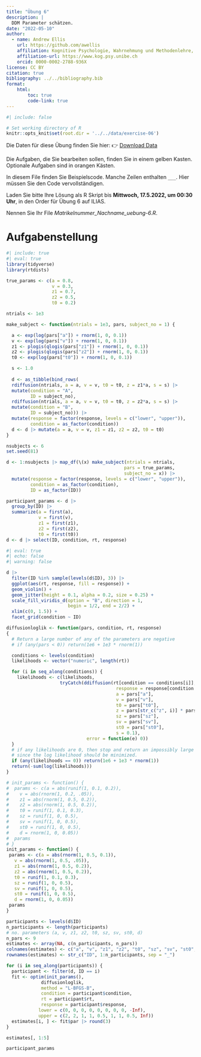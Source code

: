 ```yaml
---
title: "Übung 6"
description: |
  DDM Parameter schätzen.
date: "2022-05-10"
author:
  - name: Andrew Ellis
    url: https://github.com/awellis
    affiliation: Kognitive Psychologie, Wahrnehmung und Methodenlehre, Universität Bern
    affiliation-url: https://www.kog.psy.unibe.ch
    orcid: 0000-0002-2788-936X
license: CC BY
citation: true
bibliography: ../../bibliography.bib
format:
    html:
        toc: true
        code-link: true
---
```

```r
#| include: false

# Set working directory of R
knitr::opts_knit$set(root.dir = '../../data/exercise-06')
```

:::{.callout-note}
Die Daten für diese Übung finden Sie hier: 👉 [Download Data](../../data/exercise-06/data/ddm-data.csv)

Die Aufgaben, die Sie bearbeiten sollen, finden Sie in einem gelben Kasten. Optionale Aufgaben sind in orangen Kästen.

In diesem File finden Sie Beispielscode. Manche Zeilen enthalten `___`. Hier müssen Sie den Code vervollständigen.

Laden Sie bitte Ihre Lösung als R Skript bis **Mittwoch, 17.5.2022, um 00:30 Uhr**, in den Order für Übung 6 auf ILIAS.


Nennen Sie Ihr File *Matrikelnummer_Nachname_uebung-6.R*.
:::

# Aufgabenstellung

```r
#| include: true
#| eval: true
library(tidyverse)
library(rtdists)

true_params <- c(a = 0.8,
                 v = 0.3,
                 z1 = 0.7,
                 z2 = 0.5,
                 t0 = 0.2)

ntrials <- 1e3

make_subject <- function(ntrials = 1e3, pars, subject_no = 1) {

  a <- exp(log(pars["a"]) + rnorm(1, 0, 0.1))
  v <- exp(log(pars["v"]) + rnorm(1, 0, 0.1))
  z1 <- plogis(qlogis(pars["z1"]) + rnorm(1, 0, 0.1))
  z2 <- plogis(qlogis(pars["z2"]) + rnorm(1, 0, 0.1))
  t0 <- exp(log(pars["t0"]) + rnorm(1, 0, 0.1))

  s <- 1.0
  
  d <- as_tibble(bind_rows(
  rdiffusion(ntrials, a = a, v = v, t0 = t0, z = z1*a, s = s) |>
  mutate(condition = "A",
         ID = subject_no),
  rdiffusion(ntrials, a = a, v = v, t0 = t0, z = z2*a, s = s) |>
  mutate(condition = "B",
         ID = subject_no))) |>
  mutate(response = factor(response, levels = c("lower", "upper")),
         condition = as_factor(condition))
  d <- d |> mutate(a = a, v = v, z1 = z1, z2 = z2, t0 = t0)
}

nsubjects <- 6
set.seed(81)

d <- 1:nsubjects |> map_df(\(x) make_subject(ntrials = ntrials,
                                            pars = true_params,
                                            subject_no = x)) |>
  mutate(response = factor(response, levels = c("lower", "upper")),
         condition = as_factor(condition),
         ID = as_factor(ID))

participant_params <- d |>
  group_by(ID) |>
  summarize(a = first(a),
            v = first(v),
            z1 = first(z1),
            z2 = first(z2),
            t0 = first(t0))
d <- d |> select(ID, condition, rt, response)
```



```r
#| eval: true
#| echo: false
#| warning: false

d |>
  filter(ID %in% sample(levels(d$ID), 3)) |>
  ggplot(aes(rt, response, fill = response)) +
  geom_violin() +
  geom_jitter(height = 0.1, alpha = 0.2, size = 0.25) +
  scale_fill_viridis_d(option = "B", direction = 1,
                       begin = 1/2, end = 2/2) +
  xlim(c(0, 1.5)) +
  facet_grid(condition ~ ID)
```





```r
diffusionloglik <- function(pars, condition, rt, response)
{
  # Return a large number of any of the parameters are negative
  # if (any(pars < 0)) return(1e6 + 1e3 * rnorm(1))

  conditions <- levels(condition)
  likelihoods <- vector("numeric", length(rt))

  for (i in seq_along(conditions)) {
    likelihoods <- c(likelihoods,
                    tryCatch(ddiffusion(rt[condition == conditions[i]],
                                         response = response[condition == conditions[i]],
                                         a = pars["a"],
                                         v = pars["v"],
                                         t0 = pars["t0"],
                                         z = pars[str_c("z", i)] * pars["a"],
                                         sz = pars["sz"],
                                         sv = pars["sv"],
                                         st0 = pars["st0"],
                                         s = 0.1),
                              error = function(e) 0))
  }
  # if any likelihoods are 0, then stop and return an impossibly large number,
  # since the log likelihood should be minimized.
  if (any(likelihoods == 0)) return(1e6 + 1e3 * rnorm(1))
  return(-sum(log(likelihoods)))
}
```


```r
# init_params <- function() {
#  params <- c(a = abs(runif(1, 0.1, 0.2)),
#    v = abs(rnorm(1, 0.2, .05)),
#    z1 = abs(rnorm(1, 0.5, 0.2)),
#    z2 = abs(rnorm(1, 0.5, 0.2)),
#    t0 = runif(1, 0.1, 0.3),
#    sz = runif(1, 0, 0.5),
#    sv = runif(1, 0, 0.5),
#    st0 = runif(1, 0, 0.5),
#    d = rnorm(1, 0, 0.05))
#  params
# }
init_params <- function() {
 params <- c(a = abs(rnorm(1, 0.5, 0.1)),
   v = abs(rnorm(1, 0.5, .05)),
   z1 = abs(rnorm(1, 0.5, 0.2)),
   z2 = abs(rnorm(1, 0.5, 0.2)),
   t0 = runif(1, 0.1, 0.3),
   sz = runif(1, 0, 0.5),
   sv = runif(1, 0, 0.5),
   st0 = runif(1, 0, 0.5),
   d = rnorm(1, 0, 0.05))
 params
}
```

```r
participants <- levels(d$ID)
n_participants <- length(participants)
# no. parameters (a, v, z1, z2, t0, sz, sv, st0, d)
n_pars <- 9
estimates <- array(NA, c(n_participants, n_pars))
colnames(estimates) <- c("a", "v", "z1", "z2", "t0", "sz", "sv", "st0", "d")
rownames(estimates) <- str_c("ID", 1:n_participants, sep = "_")

for (i in seq_along(participants)) {
  participant <- filter(d, ID == i)
  fit <- optim(init_params(),
             diffusionloglik,
             method = "L-BFGS-B",
             condition = participant$condition,
             rt = participant$rt,
             response = participant$response,
            lower = c(0, 0, 0, 0, 0, 0, 0, 0, -Inf), 
            upper = c(2, 2, 1, 1, 0.5, 1, 1, 0.5, Inf))
  estimates[i, ] <- fit$par |> round(3)
}
```

```r
estimates[, 1:5]
```



```r
participant_params
```
